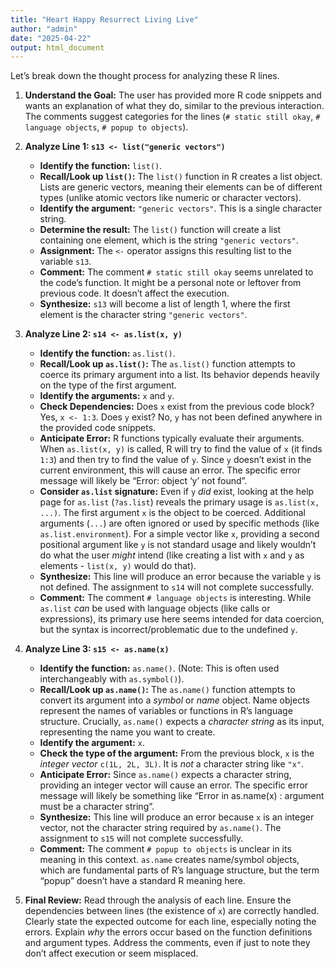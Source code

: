 ```yaml
---
title: "Heart Happy Resurrect Living Live"
author: "admin"
date: "2025-04-22"
output: html_document
---
```


Let's break down the thought process for analyzing these R lines.

1.  **Understand the Goal:** The user has provided more R code snippets and wants an explanation of what they do, similar to the previous interaction. The comments suggest categories for the lines (`# static still okay`, `# language objects`, `# popup to objects`).

2.  **Analyze Line 1: `s13 <- list("generic vectors")`**
    *   **Identify the function:** `list()`.
    *   **Recall/Look up `list()`:** The `list()` function in R creates a list object. Lists are generic vectors, meaning their elements can be of different types (unlike atomic vectors like numeric or character vectors).
    *   **Identify the argument:** `"generic vectors"`. This is a single character string.
    *   **Determine the result:** The `list()` function will create a list containing one element, which is the string `"generic vectors"`.
    *   **Assignment:** The `<-` operator assigns this resulting list to the variable `s13`.
    *   **Comment:** The comment `# static still okay` seems unrelated to the code's function. It might be a personal note or leftover from previous code. It doesn't affect the execution.
    *   **Synthesize:** `s13` will become a list of length 1, where the first element is the character string `"generic vectors"`.

3.  **Analyze Line 2: `s14 <- as.list(x, y)`**
    *   **Identify the function:** `as.list()`.
    *   **Recall/Look up `as.list()`:** The `as.list()` function attempts to coerce its primary argument into a list. Its behavior depends heavily on the type of the first argument.
    *   **Identify the arguments:** `x` and `y`.
    *   **Check Dependencies:** Does `x` exist from the previous code block? Yes, `x <- 1:3`. Does `y` exist? No, `y` has not been defined anywhere in the provided code snippets.
    *   **Anticipate Error:** R functions typically evaluate their arguments. When `as.list(x, y)` is called, R will try to find the value of `x` (it finds `1:3`) and then try to find the value of `y`. Since `y` doesn't exist in the current environment, this will cause an error. The specific error message will likely be "Error: object 'y' not found".
    *   **Consider `as.list` signature:** Even if `y` *did* exist, looking at the help page for `as.list` (`?as.list`) reveals the primary usage is `as.list(x, ...)`. The first argument `x` is the object to be coerced. Additional arguments (`...`) are often ignored or used by specific methods (like `as.list.environment`). For a simple vector like `x`, providing a second positional argument like `y` is not standard usage and likely wouldn't do what the user *might* intend (like creating a list with `x` and `y` as elements - `list(x, y)` would do that).
    *   **Synthesize:** This line will produce an error because the variable `y` is not defined. The assignment to `s14` will not complete successfully.
    *   **Comment:** The comment `# language objects` is interesting. While `as.list` *can* be used with language objects (like calls or expressions), its primary use here seems intended for data coercion, but the syntax is incorrect/problematic due to the undefined `y`.

4.  **Analyze Line 3: `s15 <- as.name(x)`**
    *   **Identify the function:** `as.name()`. (Note: This is often used interchangeably with `as.symbol()`).
    *   **Recall/Look up `as.name()`:** The `as.name()` function attempts to convert its argument into a *symbol* or *name* object. Name objects represent the names of variables or functions in R's language structure. Crucially, `as.name()` expects a *character string* as its input, representing the name you want to create.
    *   **Identify the argument:** `x`.
    *   **Check the type of the argument:** From the previous block, `x` is the *integer vector* `c(1L, 2L, 3L)`. It is *not* a character string like `"x"`.
    *   **Anticipate Error:** Since `as.name()` expects a character string, providing an integer vector will cause an error. The specific error message will likely be something like "Error in as.name(x) : argument must be a character string".
    *   **Synthesize:** This line will produce an error because `x` is an integer vector, not the character string required by `as.name()`. The assignment to `s15` will not complete successfully.
    *   **Comment:** The comment `# popup to objects` is unclear in its meaning in this context. `as.name` creates name/symbol objects, which are fundamental parts of R's language structure, but the term "popup" doesn't have a standard R meaning here.

5.  **Final Review:** Read through the analysis of each line. Ensure the dependencies between lines (the existence of `x`) are correctly handled. Clearly state the expected outcome for each line, especially noting the errors. Explain *why* the errors occur based on the function definitions and argument types. Address the comments, even if just to note they don't affect execution or seem misplaced.